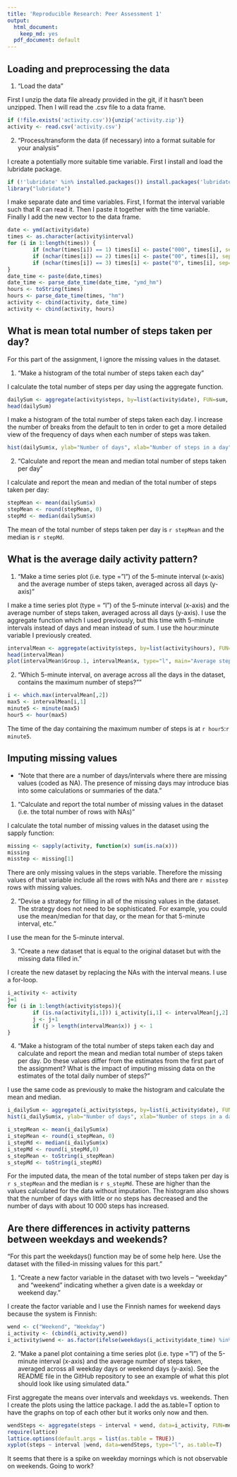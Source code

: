 ```yaml
---
title: 'Reproducible Research: Peer Assessment 1'
output:
  html_document:
    keep_md: yes
  pdf_document: default
---
```



## Loading and preprocessing the data
1. "Load the data"

First I unzip the data file already provided in the git, if it hasn't been unzipped. Then I will read the .csv file to a data frame.

```r
if (!file.exists('activity.csv')){unzip('activity.zip')}
activity <- read.csv('activity.csv')
```

2. "Process/transform the data (if necessary) into a format suitable for your analysis"

I create a potentially more suitable time variable. First I install and load the lubridate package.
```r
if (!'lubridate' %in% installed.packages()) install.packages('lubridate')
library("lubridate")
```

I make separate date and time variables. First, I format the interval variable such that R can read it. Then I paste it together with the time variable. Finally I add the new vector to the data frame.

```r
date <- ymd(activity$date)
times <- as.character(activity$interval)
for (i in 1:length(times)) {
        if (nchar(times[i]) == 1) times[i] <- paste("000", times[i], sep="")
        if (nchar(times[i]) == 2) times[i] <- paste("00", times[i], sep="")
        if (nchar(times[i]) == 3) times[i] <- paste("0", times[i], sep="") 
}
date_time <- paste(date,times)
date_time <- parse_date_time(date_time, "ymd_hm")
hours <- toString(times)
hours <- parse_date_time(times, "hm")
activity <- cbind(activity, date_time)
activity <- cbind(activity, hours)
```


## What is mean total number of steps taken per day?

For this part of the assignment, I ignore the missing values in the dataset.

1. "Make a histogram of the total number of steps taken each day"

I calculate the total number of steps per day using the aggregate function.

```r
dailySum <- aggregate(activity$steps, by=list(activity$date), FUN=sum, na.rm=T)
head(dailySum)
```


I make a histogram of the total number of steps taken each day. I increase the number of breaks from the default to ten in order to get a more detailed view of the frequency of days when each number of steps was taken.

```r
hist(dailySum$x, ylab="Number of days", xlab="Number of steps in a day", main="Histogram of steps in a day",  freq=T, breaks=10)
```

2. "Calculate and report the mean and median total number of steps taken per day"

I calculate and report the mean and median of the total number of steps taken per day:

```r
stepMean <- mean(dailySum$x)
stepMean <- round(stepMean, 0)
stepMd <- median(dailySum$x)
```

The mean of the total number of steps taken per day is `r stepMean` and the median is `r stepMd`.

## What is the average daily activity pattern?

1. "Make a time series plot (i.e. type = "l") of the 5-minute interval (x-axis) and the average number of steps taken, averaged across all days (y-axis)"

I make a time series plot (type = "l") of the 5-minute interval (x-axis) and the average number of steps taken, averaged across all days (y-axis). I use the aggregate function which I used previously, but this time with 5-minute intervals instead of days and mean instead of sum. I use the hour:minute variable I previously created.

```r
intervalMean <- aggregate(activity$steps, by=list(activity$hours), FUN=mean, na.rm=T)
head(intervalMean)
plot(intervalMean$Group.1, intervalMean$x, type="l", main="Average steps per 5 minute intervals", xlab="Time of the day", ylab="Average number of steps in 5 minutes")
```


2. "Which 5-minute interval, on average across all the days in the dataset, contains the maximum number of steps?""

```r
i <- which.max(intervalMean[,2])
max5 <- intervalMean[i,1]
minute5 <- minute(max5)
hour5 <- hour(max5)
```

The time of the day containing the maximum number of steps is at `r hour5`:`r minute5`.

## Imputing missing values

* "Note that there are a number of days/intervals where there are missing values (coded as NA). The presence of missing days may introduce bias into some calculations or summaries of the data."

1. "Calculate and report the total number of missing values in the dataset (i.e. the total number of rows with NAs)"

I calculate the total number of missing values in the dataset using the sapply function:

```r
missing <- sapply(activity, function(x) sum(is.na(x)))
missing
misstep <- missing[1]
```

There are only missing values in the steps variable. Therefore the missing values of that variable include all the rows with NAs and there are `r misstep` rows with missing values.



2. "Devise a strategy for filling in all of the missing values in the dataset. The strategy does not need to be sophisticated. For example, you could use the mean/median for that day, or the mean for that 5-minute interval, etc."

I use the mean for the 5-minute interval.

3. "Create a new dataset that is equal to the original dataset but with the missing data filled in."

I create the new dataset by replacing the NAs with the interval means. I use a for-loop.

```r
i_activity <- activity
j=1
for (i in 1:length(activity$steps)){
        if (is.na(activity[i,1])) i_activity[i,1] <- intervalMean[j,2]
        j <- j+1
        if (j > length(intervalMean$x)) j <- 1
}
```


4. "Make a histogram of the total number of steps taken each day and calculate and report the mean and median total number of steps taken per day. Do these values differ from the estimates from the first part of the assignment? What is the impact of imputing missing data on the estimates of the total daily number of steps?"

I use the same code as previously to make the histogram and calculate the mean and median.

```r
i_dailySum <- aggregate(i_activity$steps, by=list(i_activity$date), FUN=sum)
hist(i_dailySum$x, ylab="Number of days", xlab="Number of steps in a day", main="Histogram of steps in a day, imputed data",  freq=T, breaks=10)
```

```r
i_stepMean <- mean(i_dailySum$x)
i_stepMean <- round(i_stepMean, 0)
i_stepMd <- median(i_dailySum$x)
i_stepMd <- round(i_stepMd,0)
s_stepMean <- toString(i_stepMean)
s_stepMd <- toString(i_stepMd)
```

For the imputed data, the mean of the total number of steps taken per day is `r s_stepMean` and the median is `r s_stepMd`. These are higher than the values calculated for the data without imputation. The histogram also shows that the number of days with little or no steps has decreased and the number of days with about 10 000 steps has increased.

## Are there differences in activity patterns between weekdays and weekends?

"For this part the weekdays() function may be of some help here. Use the dataset with the filled-in missing values for this part."

1. "Create a new factor variable in the dataset with two levels – “weekday” and “weekend” indicating whether a given date is a weekday or weekend day."

I create the factor variable and I use the Finnish names for weekend days because the system is Finnish:

```r
wend <- c("Weekend", "Weekday")
i_activity <- (cbind(i_activity,wend))
i_activity$wend <- as.factor(ifelse(weekdays(i_activity$date_time) %in% c("Lauantai","Sunnuntai"), "Weekend", "Weekday")) 
```


2. "Make a panel plot containing a time series plot (i.e. type = "l") of the 5-minute interval (x-axis) and the average number of steps taken, averaged across all weekday days or weekend days (y-axis). See the README file in the GitHub repository to see an example of what this plot should look like using simulated data."

First aggregate the means over intervals and weekdays vs. weekends. Then I create the plots using the lattice package. I add the as.table=T option to have the graphs on top of each other but it works only now and then.

```r
wendSteps <- aggregate(steps ~ interval + wend, data=i_activity, FUN=mean)
require(lattice)
lattice.options(default.args = list(as.table = TRUE))
xyplot(steps ~ interval |wend, data=wendSteps, type="l", as.table=T)
```

It seems that there is a spike on weekday mornings which is not observable on weekends. Going to work?
